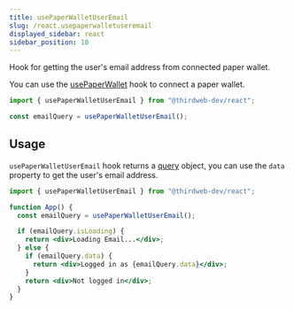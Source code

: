 ```yaml
---
title: usePaperWalletUserEmail
slug: /react.usepaperwalletuseremail
displayed_sidebar: react
sidebar_position: 10
---
```


Hook for getting the user's email address from connected paper wallet.

You can use the [usePaperWallet](/react/react.usepaperwallet) hook to connect a paper wallet.

```jsx
import { usePaperWalletUserEmail } from "@thirdweb-dev/react";

const emailQuery = usePaperWalletUserEmail();
```

## Usage

`usePaperWalletUserEmail` hook returns a [query](https://tanstack.com/query/v3/docs/react/guides/queries) object, you can use the `data` property to get the user's email address.

```jsx
import { usePaperWalletUserEmail } from "@thirdweb-dev/react";

function App() {
  const emailQuery = usePaperWalletUserEmail();

  if (emailQuery.isLoading) {
    return <div>Loading Email...</div>;
  } else {
    if (emailQuery.data) {
      return <div>Logged in as {emailQuery.data}</div>;
    }
    return <div>Not logged in</div>;
  }
}
```
